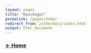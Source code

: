 ```yaml
---
layout: pages
title: "Rpackages"
permalink: /pages/home/
redirect_from: /otherdocs/index.html
output: html_document
---
```


### [**$\leftarrow$ Home**](https://pegutierrezf.github.io/TropicalFreshwaterEcology/) 
<br>